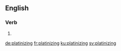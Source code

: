 ==English==

===Verb===
{{head|en|present participle}}

# {{present participle of|platinize|lang=en}}

[[de:platinizing]]
[[fr:platinizing]]
[[ku:platinizing]]
[[sv:platinizing]]